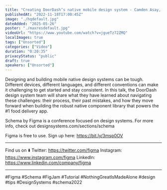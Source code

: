 ```yaml
---
title: "Creating DoorDash’s native mobile design system - Camden Asay, Matthew Burg, Will Hou, Ayanna Kosoko"
publishedAt: "2022-11-18T17:00:45Z"
image: "./hqdefault.jpg"
dateAdded: "2025-05-26"
poster: "./maxresdefault.jpg"
videoUrl: "https://www.youtube.com/watch?v=jgueTz72ZMQ"
localImages: true
tags: ["Unsorted"]
categories: ["Video"]
duration: "0:20:35"
privacyStatus: "public"
draft: true
speakers: ["Unsorted"]
---
```

Designing and building mobile native design systems can be tough. Different devices, different languages, and different conventions can make it challenging to get started and stay consistent. In this talk, the DoorDash design system team will share what they have learned about navigating these challenges: their process, their past mistakes, and how they move forward when building the robust native component library that powers the #1 food delivery app.

Schema by Figma is a conference focused on design systems. For more info, check out designsystems.com/sections/schema

Figma is free to use. Sign up here: https://bit.ly/3msp0OV

____________________________________________________

Find us on ⬇️
Twitter: https://twitter.com/figma
Instagram: https://www.instagram.com/figma
LinkedIn: https://www.linkedin.com/company/figma

____________________________________________________

#Figma #Schema #FigJam #Tutorial #NothingGreatIsMadeAlone #design #tips #DesignSystems #schema2022
